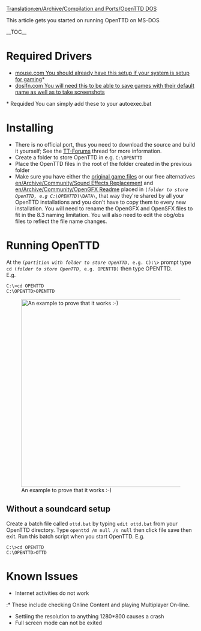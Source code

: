 [[Translation:en/Archive/Compilation and Ports/OpenTTD DOS]]

This article gets you started on running OpenTTD on MS-DOS

__TOC__
=Required Drivers=
* [http://www.computerhope.com/download/hardware/mouse.zip mouse.com You should already have this setup if your system is setup for gaming]<nowiki>*</nowiki>
* [http://www.ibiblio.org/pub/micro/pc-stuff/freedos/files/util/system/doslfn/0.40/ doslfn.com You will need this to be able to save games with their default name as well as to take screenshots]
<nowiki>*</nowiki> Requided
You can simply add these to your autoexec.bat

=Installing=
* There is no official port, thus you need to download the source and build it yourself; See the [http://www.tt-forums.net/viewtopic.php?f=29&t=47503 TT-Forums] thread for more information.
* Create a folder to store OpenTTD in e.g. <code>C:\OPENTTD</code>
* Place the OpenTTD files in the root of the folder created in the previous folder
* Make sure you have either the [[en/Manual/Installation#Files_from_TTD|original game files]] or our free alternatives [[en/Archive/Community/Sound Effects Replacement]] and [[en/Archive/Community/OpenGFX Readme]] placed in <code>(''folder to store OpenTTD, e.g C:\OPENTTD'')\DATA\</code>, that way they're shared by all your OpenTTD installations and you don't have to copy them to every new installation. You will need to rename the OpenGFX and OpenSFX files to fit in the 8.3 naming limitation. You will also need to edit the obg/obs files to reflect the file name changes.

=Running OpenTTD=
At the <code>(''partition with folder to store OpenTTD'', e.g. C):\></code> prompt type <code>cd (''folder to store OpenTTD'', e.g. OPENTTD)</code> then type OPENTTD.<br />
E.g.
<pre>C:\>cd OPENTTD
C:\OPENTTD>OPENTTD</pre>
{{en/Note|You should not run OpenTTD as described above if you do not have a soundcard setup as OpenTTD will not exit cleanly.}}
[[File:en/Exit to DOS.png|thumb|center|500px|An example to prove that it works :-)]]


==Without a soundcard setup==

Create a batch file called <code>ottd.bat</code> by typing <code>edit ottd.bat</code> from your OpenTTD directory. Type <code>openttd /m null /s null</code> then click file save then exit. Run this batch script when you start OpenTTD.
E.g.
<pre>C:\>cd OPENTTD
C:\OPENTTD>OTTD</pre>

=Known Issues=
* Internet activities do not work
:* These include checking Online Content and playing Multiplayer On-line.
* Settiing the resolution to anything 1280*800 causes a crash
* Full screen mode can not be exited